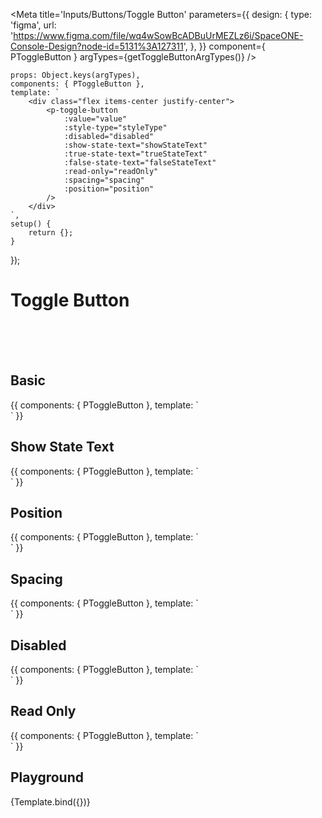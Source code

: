 
<Meta
    title='Inputs/Buttons/Toggle Button'
    parameters={{
        design: {
            type: 'figma',
            url: 'https://www.figma.com/file/wq4wSowBcADBuUrMEZLz6i/SpaceONE-Console-Design?node-id=5131%3A127311',
        },
    }}
    component={ PToggleButton }
    argTypes={getToggleButtonArgTypes()}
/>

    props: Object.keys(argTypes),
    components: { PToggleButton },
    template: `
        <div class="flex items-center justify-center">
            <p-toggle-button
                :value="value"
                :style-type="styleType"
                :disabled="disabled"
                :show-state-text="showStateText"
                :true-state-text="trueStateText"
                :false-state-text="falseStateText"
                :read-only="readOnly"
                :spacing="spacing"
                :position="position"
            />
        </div>
    `,
    setup() {
        return {};
    }
});

# Toggle Button

<br/>
<br/>
<br/>

## Basic
<Canvas>
    <Story name="toggle button basic">
    {{
        components: { PToggleButton },
        template: `
            <div class="flex items-center justify-center">
                <p-toggle-button
                    :value="true"
                    class="mr-8"
                />
            </div>
        `
    }}
    </Story>
</Canvas>

## Show State Text
<Canvas>
    <Story name="Show Text Next to Toggle Button">
        {{
            components: { PToggleButton },
            template: `
            <div class="flex items-center justify-center">
                <p-toggle-button
                    :value="true"
                    show-state-text
                    class="mr-8"
                />
            </div>
        `
        }}
    </Story>
</Canvas>

## Position
<Canvas>
    <Story name="toggle button state text position">
        {{
            components: { PToggleButton },
            template: `
            <div class="flex flex-col gap-4 items-center justify-center">
                <p-toggle-button
                    :value="true"
                    show-state-text
                    class="mr-8"
                />
                <p-toggle-button
                    :value="true"
                    show-state-text
                    position="left"
                    class="mr-8"
                />
            </div>
        `
        }}
    </Story>
</Canvas>

## Spacing
<Canvas>
    <Story name="toggle button spacing">
        {{
            components: { PToggleButton },
            template: `
                <div class="flex flex-col gap-4 items-center justify-center">
                    <p-toggle-button
                        :value="true"
                        show-state-text
                        spacing="sm"
                        class="mr-8"
                    />
                    <p-toggle-button
                        :value="true"
                        show-state-text
                        spacing="md"
                        class="mr-8"
                    />
                    <p-toggle-button
                        :value="true"
                        show-state-text
                        spacing="space-between"
                        class="w-1/6"
                    />
                </div>
            `
        }}
    </Story>
</Canvas>

## Disabled
<Canvas>
    <Story name="toggle button disabeld">
        {{
            components: { PToggleButton },
            template: `
                <div class="flex flex-col items-center gap-6">
                    <div class="flex">
                        <p-toggle-button
                            class="mr-8"
                            :value="false"
                            :disabled="true"
                        />
                        <p-toggle-button
                            show-state-text
                            :value="false"
                            :disabled="true"
                        />
                    </div>
                    <div class="flex">
                        <p-toggle-button
                            class="mr-8"
                            :value="true"
                            :disabled="true"
                        />
                        <p-toggle-button
                            show-state-text
                            :value="true"
                            :disabled="true"
                        />
                    </div>
                </div>
            `
        }}
    </Story>
</Canvas>

## Read Only
<Canvas>
    <Story name="toggle button read only">
        {{
            components: { PToggleButton },
            template: `
                <div class="flex flex-col items-center gap-6">
                    <div class="flex">
                        <p-toggle-button
                            show-state-text
                            :value="false"
                            read-only
                        />
                    </div>
                    <div class="flex">
                        <p-toggle-button
                            show-state-text
                            :value="true"
                            read-only
                        />
                    </div>
                </div>
            `
        }}
    </Story>
</Canvas>

## Playground
<Canvas>
    <Story name="playground" >
        {Template.bind({})}
    </Story>
</Canvas>

<ArgsTable story="playground" />
